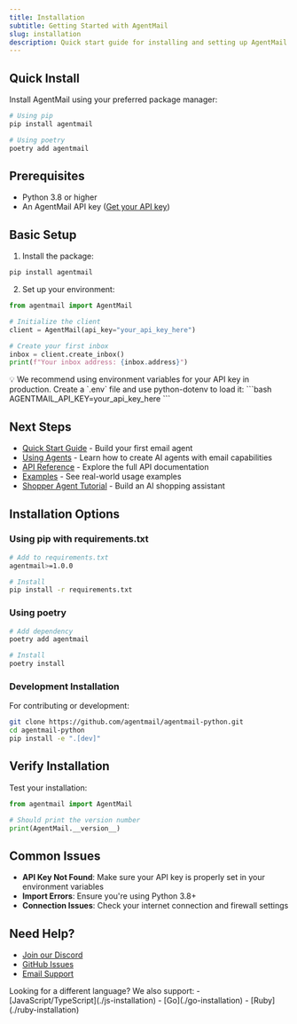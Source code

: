 ```yaml
---
title: Installation
subtitle: Getting Started with AgentMail
slug: installation
description: Quick start guide for installing and setting up AgentMail in your project
---
```


## Quick Install

Install AgentMail using your preferred package manager:

```bash
# Using pip
pip install agentmail

# Using poetry
poetry add agentmail
```

## Prerequisites

- Python 3.8 or higher
- An AgentMail API key ([Get your API key](https://dashboard.agentmail.dev))

## Basic Setup

1. Install the package:

```bash
pip install agentmail
```

2. Set up your environment:

```python
from agentmail import AgentMail

# Initialize the client
client = AgentMail(api_key="your_api_key_here")

# Create your first inbox
inbox = client.create_inbox()
print(f"Your inbox address: {inbox.address}")
```

<Tip>
  💡 We recommend using environment variables for your API key in production.
  Create a `.env` file and use python-dotenv to load it: ```bash
  AGENTMAIL_API_KEY=your_api_key_here ```
</Tip>

## Next Steps

- [Quick Start Guide](./quickstart) - Build your first email agent
- [Using Agents](/documentation/how-to/using-agents) - Learn how to create AI agents with email capabilities
- [API Reference](/api-reference) - Explore the full API documentation
- [Examples](/documentation/examples) - See real-world usage examples
- [Shopper Agent Tutorial](/documentation/examples/shopper-agent) - Build an AI shopping assistant

## Installation Options

### Using pip with requirements.txt

```bash
# Add to requirements.txt
agentmail>=1.0.0

# Install
pip install -r requirements.txt
```

### Using poetry

```bash
# Add dependency
poetry add agentmail

# Install
poetry install
```

### Development Installation

For contributing or development:

```bash
git clone https://github.com/agentmail/agentmail-python.git
cd agentmail-python
pip install -e ".[dev]"
```

## Verify Installation

Test your installation:

```python
from agentmail import AgentMail

# Should print the version number
print(AgentMail.__version__)
```

## Common Issues

- **API Key Not Found**: Make sure your API key is properly set in your environment variables
- **Import Errors**: Ensure you're using Python 3.8+
- **Connection Issues**: Check your internet connection and firewall settings

## Need Help?

- [Join our Discord](https://discord.gg/agentmail)
- [GitHub Issues](https://github.com/agentmail/agentmail-python/issues)
- [Email Support](mailto:support@agentmail.dev)

<Note>
  Looking for a different language? We also support: -
  [JavaScript/TypeScript](./js-installation) - [Go](./go-installation) -
  [Ruby](./ruby-installation)
</Note>
